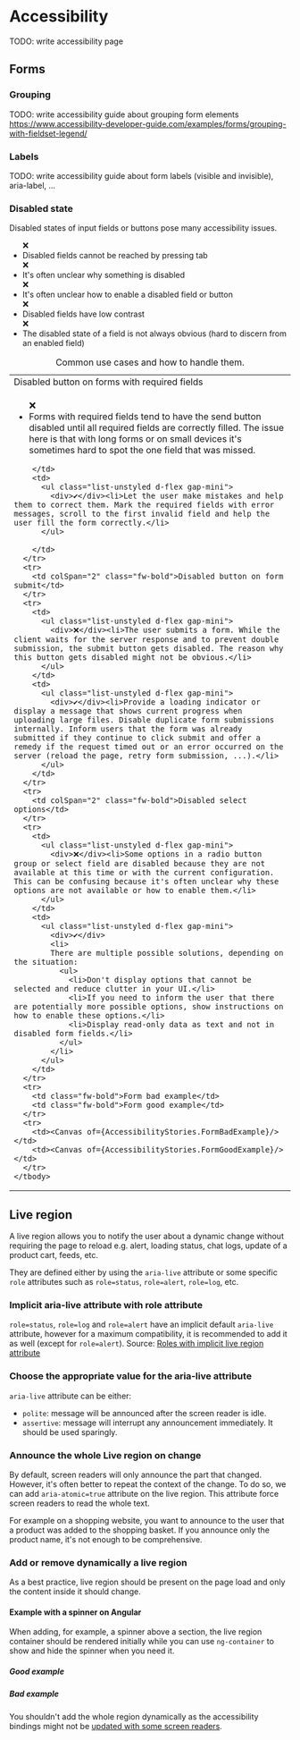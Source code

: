 
<Meta of={AccessibilityStories} />

# Accessibility

<div className="alert alert-md alert-danger">
  TODO: write accessibility page
</div>

## Forms

### Grouping

TODO: write accessibility guide about grouping form elements
https://www.accessibility-developer-guide.com/examples/forms/grouping-with-fieldset-legend/

### Labels

TODO: write accessibility guide about form labels (visible and invisible), aria-label, ...

### Disabled state

Disabled states of input fields or buttons pose many accessibility issues.

<ul class="list-unstyled ms-regular">
  <div class="d-flex gap-mini"><div>❌</div><li>Disabled fields cannot be reached by pressing tab</li></div>
  <div class="d-flex gap-mini"><div>❌</div><li>It's often unclear why something is disabled</li></div>
  <div class="d-flex gap-mini"><div>❌</div><li>It's often unclear how to enable a disabled field or button</li></div>
  <div class="d-flex gap-mini"><div>❌</div><li>Disabled fields have low contrast</li></div>
  <div class="d-flex gap-mini"><div>❌</div><li>The disabled state of a field is not always obvious (hard to discern from an enabled field)</li></div>
</ul>

<div class="table-responsive">
  <table className="table caption-top">
    <caption>Common use cases and how to handle them.</caption>
    <colgroup>
      <col style={{width: '50%'}} />
      <col style={{width: '50%'}} />
    </colgroup>
    <tbody>
      <tr>
        <td colSpan="2" class="fw-bold">Disabled button on forms with required fields</td>
      </tr>
      <tr>
        <td>
          <ul class="list-unstyled d-flex gap-mini">
            <div>❌</div><li>Forms with required fields tend to have the send button disabled until all required fields are correctly filled. The issue here is that with long forms or on small devices it's sometimes hard to spot the one field that was missed.</li>
          </ul>
          
        </td>
        <td>
          <ul class="list-unstyled d-flex gap-mini">
            <div>✔️</div><li>Let the user make mistakes and help them to correct them. Mark the required fields with error messages, scroll to the first invalid field and help the user fill the form correctly.</li>
          </ul>
        
        </td>
      </tr>
      <tr>
        <td colSpan="2" class="fw-bold">Disabled button on form submit</td>
      </tr>
      <tr>
        <td>
          <ul class="list-unstyled d-flex gap-mini">
            <div>❌</div><li>The user submits a form. While the client waits for the server response and to prevent double submission, the submit button gets disabled. The reason why this button gets disabled might not be obvious.</li>
          </ul>
        </td>
        <td>
          <ul class="list-unstyled d-flex gap-mini">
            <div>✔️</div><li>Provide a loading indicator or display a message that shows current progress when uploading large files. Disable duplicate form submissions internally. Inform users that the form was already submitted if they continue to click submit and offer a remedy if the request timed out or an error occurred on the server (reload the page, retry form submission, ...).</li>
          </ul>
        </td>
      </tr>
      <tr>
        <td colSpan="2" class="fw-bold">Disabled select options</td>
      </tr>
      <tr>
        <td>
          <ul class="list-unstyled d-flex gap-mini">
            <div>❌</div><li>Some options in a radio button group or select field are disabled because they are not available at this time or with the current configuration. This can be confusing because it's often unclear why these options are not available or how to enable them.</li>
          </ul>
        </td>
        <td>
          <ul class="list-unstyled d-flex gap-mini">
            <div>✔️</div>
            <li>
            There are multiple possible solutions, depending on the situation:
              <ul>
                <li>Don't display options that cannot be selected and reduce clutter in your UI.</li>
                <li>If you need to inform the user that there are potentially more possible options, show instructions on how to enable these options.</li>
                <li>Display read-only data as text and not in disabled form fields.</li>
              </ul>
            </li>
          </ul>
        </td>
      </tr>
      <tr>
        <td class="fw-bold">Form bad example</td>
        <td class="fw-bold">Form good example</td>
      </tr>
      <tr>
        <td><Canvas of={AccessibilityStories.FormBadExample}/></td>
        <td><Canvas of={AccessibilityStories.FormGoodExample}/></td>
      </tr>
    </tbody>
  </table>
</div>

## Live region

A live region allows you to notify the user about a dynamic change without requiring the page to reload e.g. alert, loading status, chat logs, update of a product cart, feeds, etc.

They are defined either by using the `aria-live` attribute or some specific `role` attributes such as `role=status`, `role=alert`, `role=log`, etc.

### Implicit aria-live attribute with role attribute

`role=status`, `role=log` and `role=alert` have an implicit default `aria-live` attribute, however for a maximum compatibility, it is recommended to add it as well (except for `role=alert`). Source: [Roles with implicit live region attribute](https://developer.mozilla.org/en-US/docs/Web/Accessibility/ARIA/ARIA_Live_Regions#roles_with_implicit_live_region_attributes)

### Choose the appropriate value for the aria-live attribute

`aria-live` attribute can be either:
* `polite`: message will be announced after the screen reader is idle.
* `assertive`: message will interrupt any announcement immediately. It should be used sparingly.

### Announce the whole Live region on change

By default, screen readers will only announce the part that changed. However, it's often better to repeat the context of the change.
To do so, we can add `aria-atomic=true` attribute on the live region. This attribute force screen readers to read the whole text.

For example on a shopping website, you want to announce to the user that a product was added to the shopping basket. If you announce only the product name, it's not enough to be comprehensive.

<Source code={liveRegionAtomicSample} language="html" />

### Add or remove dynamically a live region

As a best practice, live region should be present on the page load and only the content inside it should change.

#### Example with a spinner on Angular

When adding, for example, a spinner above a section, the live region container should be rendered initially while you can use `ng-container` to show and hide the spinner when you need it.

##### Good example

<Source code={liveRegionGoodAngularSample} language="html" />

##### Bad example

You shouldn't add the whole region dynamically as the accessibility bindings might not be [updated with some screen readers](https://www.scottohara.me/blog/2022/02/05/are-we-live.html#non-normative-rule-for-common-live-region-use-case).

<Source code={liveRegionBadAngularSample} language="html" />
